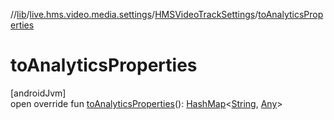 //[lib](../../../index)/[live.hms.video.media.settings](../index)/[HMSVideoTrackSettings](index)/[toAnalyticsProperties](to-analytics-properties)

# toAnalyticsProperties

[androidJvm]\
open override fun [toAnalyticsProperties](to-analytics-properties)(): [HashMap](https://kotlinlang.org/api/latest/jvm/stdlib/kotlin.collections/-hash-map/index.html)<[String](https://kotlinlang.org/api/latest/jvm/stdlib/kotlin/-string/index.html), [Any](https://kotlinlang.org/api/latest/jvm/stdlib/kotlin/-any/index.html)>
